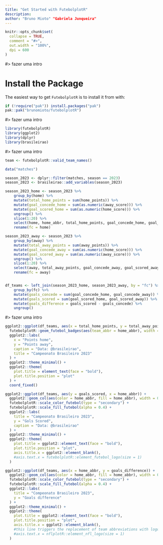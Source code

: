 ```yaml
---
title: "Get Started with FutebolplotR"
description:
author: "Bruno Mioto" "Gabriela Junqueira"
---
```


```r
knitr::opts_chunk$set(
  collapse = TRUE,
  comment = "#>",
  out.width = "100%",
  dpi = 600
)
```

#> fazer uma intro

# Install the Package

The easiest way to get `FutebolplotR` is to install it from with:

```r
if (!require("pak")) install.packages("pak")
pak::pak("brunomioto/futebolplotR")
```

#> fazer uma intro

```r
library(futebolplotR)
library(ggplot2)
library(dplyr)
library(brasileirao)
```

#> fazer uma intro


```r
team <- futebolplotR::valid_team_names()

data("matches")

season_2023 <- dplyr::filter(matches, season == 2023)
season_2023 <- brasileirao::add_variables(season_2023)

season_2023_home <- season_2023 %>%
    group_by(home) %>%
    mutate(total_home_points = sum(home_points)) %>%
    mutate(goal_concede_home = sum(as.numeric(away_score))) %>%
    mutate(goal_scored_home = sum(as.numeric(home_score))) %>%
    ungroup() %>%
    slice(1:20) %>%
    select(home, home_abbr, total_home_points, goal_concede_home, goal_scored_home) %>%
    rename(fc = home)

season_2023_away <- season_2023 %>%
    group_by(away) %>%
    mutate(total_away_points = sum(away_points)) %>%
    mutate(goal_concede_away = sum(as.numeric(home_score))) %>%
    mutate(goal_scored_away = sum(as.numeric(away_score))) %>%
    ungroup() %>%
    slice(1:20) %>%
    select(away, total_away_points, goal_concede_away, goal_scored_away) %>%
    rename(fc = away)


df_teams <- left_join(season_2023_home, season_2023_away, by = "fc") %>%
    group_by(fc) %>%
    mutate(goals_concede = sum(goal_concede_home, goal_concede_away)) %>%
    mutate(goals_scored = sum(goal_scored_home, goal_scored_away)) %>%
    mutate(goals_difference = goals_scored - goals_concede) %>%
    ungroup()
```

#> fazer uma intro

```r
ggplot2::ggplot(df_teams, aes(x = total_home_points, y = total_away_points)) +
  futebolplotR::geom_futebol_badges(aes(team_abbr = home_abbr), width = 0.064, alpha = 0.8) +
  ggplot2::labs(
    x = "Points home",
    y = "Points away",
    caption = "Data: @brasileirao",
    title = "Campeonato Brasileiro 2023"
  ) +
  ggplot2::theme_minimal() +
  ggplot2::theme(
    plot.title = element_text(face = "bold"),
    plot.title.position = "plot"
  ) +
  coord_fixed()
```

```r
ggplot2::ggplot(df_teams, aes(y = goals_scored, x = home_abbr)) +
  ggplot2::geom_col(aes(color = home_abbr, fill = home_abbr), width = 0.5) +
  futebolplotR::scale_color_futebol(type = "secondary") +
  futebolplotR::scale_fill_futebol(alpha = 0.4) +
  ggplot2::labs(
    title = "Campeonato Brasileiro 2023",
    y = "Gols Scored",
    caption = "Data: @brasileirao"
  ) +
  ggplot2::theme_minimal() +
  ggplot2::theme(
    plot.title = ggplot2::element_text(face = "bold"),
    plot.title.position = "plot",
    axis.title.x = ggplot2::element_blank(),
    #axis.text.x = futebolplotR::element_futebol_logo(size = 1)
  )
```

```r
ggplot2::ggplot(df_teams, aes(x = home_abbr, y = goals_difference)) +
  ggplot2::geom_col(aes(color = home_abbr, fill = home_abbr), width = 0.5) +
  futebolplotR::scale_color_futebol(type = "secondary") +
  futebolplotR::scale_fill_futebol(alpha = 0.4) +
  ggplot2::labs(
    title = "Compeonato Brasileiro 2023",
    y = "Goals difference"
  ) +
  ggplot2::theme_minimal() +
  ggplot2::theme(
    plot.title = ggplot2::element_text(face = "bold"),
    plot.title.position = "plot",
    axis.title.x = ggplot2::element_blank(),
    #this line triggers the replacement of team abbreviations with logos
    #axis.text.x = nflplotR::element_nfl_logo(size = 1)
  )
```










